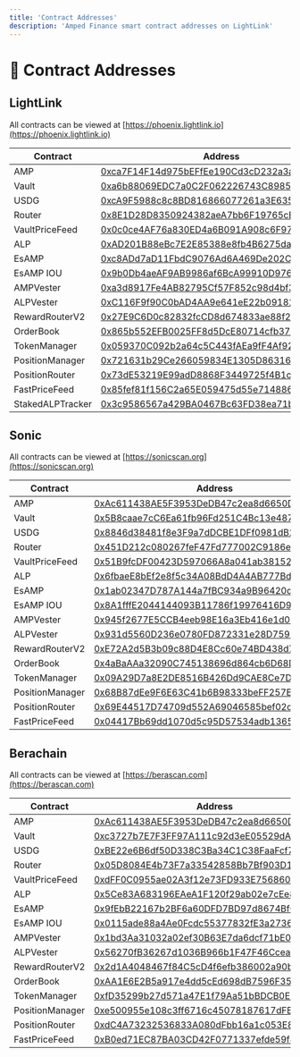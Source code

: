 ```yaml
---
title: 'Contract Addresses'
description: 'Amped Finance smart contract addresses on LightLink'
---
```


# 📄 Contract Addresses

## LightLink

All contracts can be viewed at [https://phoenix.lightlink.io](https://phoenix.lightlink.io)

| Contract | Address |
|----------|---------|
| AMP | [0xca7F14F14d975bEFfEe190Cd3cD232a3a988Ab9C](https://phoenix.lightlink.io/token/0xca7F14F14d975bEFfEe190Cd3cD232a3a988Ab9C) |
| Vault | [0xa6b88069EDC7a0C2F062226743C8985FF72bB2Eb](https://phoenix.lightlink.io/address/0xa6b88069EDC7a0C2F062226743C8985FF72bB2Eb) |
| USDG | [0xcA9F5988c8c8BD816866077261a3E63575e1F7d8](https://phoenix.lightlink.io/token/0xcA9F5988c8c8BD816866077261a3E63575e1F7d8) |
| Router | [0x8E1D28D8350924382aeA7bb6F19765cE4afDd933](https://phoenix.lightlink.io/address/0x8E1D28D8350924382aeA7bb6F19765cE4afDd933) |
| VaultPriceFeed | [0x0c0ce4AF76a830ED4a6B091A908c6F97Fd5a5Bb9](https://phoenix.lightlink.io/address/0x0c0ce4AF76a830ED4a6B091A908c6F97Fd5a5Bb9) |
| ALP | [0xAD201B88eBc7E2E85388e8fb4B6275da4525d5e5](https://phoenix.lightlink.io/token/0xAD201B88eBc7E2E85388e8fb4B6275da4525d5e5) |
| EsAMP | [0xc8ADd7aD11FbdC9076Ad6A469De202CB76eFF7B8](https://phoenix.lightlink.io/token/0xc8ADd7aD11FbdC9076Ad6A469De202CB76eFF7B8) |
| EsAMP IOU | [0x9b0Db4aeAF9AB9986af6BcA99910D976942ECA6C](https://phoenix.lightlink.io/token/0x9b0Db4aeAF9AB9986af6BcA99910D976942ECA6C) |
| AMPVester | [0xa3d8917Fe4AB82795Cf57F852c98d4bf3bE235cA](https://phoenix.lightlink.io/address/0xa3d8917Fe4AB82795Cf57F852c98d4bf3bE235cA) |
| ALPVester | [0xC116F9f90C0bAD4AA9e641eE22b091814280B42F](https://phoenix.lightlink.io/address/0xC116F9f90C0bAD4AA9e641eE22b091814280B42F) |
| RewardRouterV2 | [0x27E9C6D0c82832fcCD8d674833ae88f2eda056c1](https://phoenix.lightlink.io/address/0x27E9C6D0c82832fcCD8d674833ae88f2eda056c1) |
| OrderBook | [0x865b552EFB0025FF8d5DcE80714cfb37CA912a21](https://phoenix.lightlink.io/address/0x865b552EFB0025FF8d5DcE80714cfb37CA912a21) |
| TokenManager | [0x059370C092b2a64c5C443fAEa9fF4Af92145539F](https://phoenix.lightlink.io/address/0x059370C092b2a64c5C443fAEa9fF4Af92145539F) |
| PositionManager | [0x721631b29Ce266059834E1305D863163fA090C44](https://phoenix.lightlink.io/address/0x721631b29Ce266059834E1305D863163fA090C44) |
| PositionRouter | [0x73dE53219E99adD8868F3449725f4B1cecb047c1](https://phoenix.lightlink.io/address/0x73dE53219E99adD8868F3449725f4B1cecb047c1) |
| FastPriceFeed | [0x85fef81f156C2a65E059475d55e7148866ef0247](https://phoenix.lightlink.io/address/0x85fef81f156C2a65E059475d55e7148866ef0247) |
| StakedALPTracker | [0x3c9586567a429BA0467Bc63FD38ea71bB6B912E0](https://phoenix.lightlink.io/address/0x3c9586567a429BA0467Bc63FD38ea71bB6B912E0) |

## Sonic

All contracts can be viewed at [https://sonicscan.org](https://sonicscan.org)

| Contract | Address |
|----------|---------|
| AMP | [0xAc611438AE5F3953DeDB47c2ea8d6650D601C1B4](https://sonicscan.org/token/0xAc611438AE5F3953DeDB47c2ea8d6650D601C1B4) |
| Vault | [0x5B8caae7cC6Ea61fb96Fd251C4Bc13e48749C7Da](https://sonicscan.org/address/0x5B8caae7cC6Ea61fb96Fd251C4Bc13e48749C7Da) |
| USDG | [0x8846d38481f8e3F9a7dDCBE1DFf0981dB2bC04A3](https://sonicscan.org/token/0x8846d38481f8e3F9a7dDCBE1DFf0981dB2bC04A3) |
| Router | [0x451D212c080267feF47Fd777002C9186e61C5a2C](https://sonicscan.org/address/0x451D212c080267feF47Fd777002C9186e61C5a2C) |
| VaultPriceFeed | [0x51B9fcDF00423D597066A8a041ab38152a74Fe96](https://sonicscan.org/address/0x51B9fcDF00423D597066A8a041ab38152a74Fe96) |
| ALP | [0x6fbaeE8bEf2e8f5c34A08BdD4A4AB777Bd3f6764](https://sonicscan.org/token/0x6fbaeE8bEf2e8f5c34A08BdD4A4AB777Bd3f6764) |
| EsAMP | [0x1ab02347D787A144a7fBC934a9B96420d46e9eD8](https://sonicscan.org/token/0x1ab02347D787A144a7fBC934a9B96420d46e9eD8) |
| EsAMP IOU | [0x8A1fffE2044144093B11786f19976416D94Ed895](https://sonicscan.org/token/0x8A1fffE2044144093B11786f19976416D94Ed895) |
| AMPVester | [0x945f2677E5CCB4eeb98E16a3Eb416e1d0dcc0610](https://sonicscan.org/address/0x945f2677E5CCB4eeb98E16a3Eb416e1d0dcc0610) |
| ALPVester | [0x931d5560D236e0780FD872331e28D7598E0DeDcc](https://sonicscan.org/address/0x931d5560D236e0780FD872331e28D7598E0DeDcc) |
| RewardRouterV2 | [0xE72A2d5B3b09c88D4E8Cc60e74BD438d7168e80F](https://sonicscan.org/address/0xE72A2d5B3b09c88D4E8Cc60e74BD438d7168e80F) |
| OrderBook | [0x4aBaAAa32090C745138696d864cb6D68Df644689](https://sonicscan.org/address/0x4aBaAAa32090C745138696d864cb6D68Df644689) |
| TokenManager | [0x09A29D7a8E2DE8516B426Dd9CAE8Ce7D9cf59e25](https://sonicscan.org/address/0x09A29D7a8E2DE8516B426Dd9CAE8Ce7D9cf59e25) |
| PositionManager | [0x68B87dEe9F6E63C41b6B98333beFF257E21C02c4](https://sonicscan.org/address/0x68B87dEe9F6E63C41b6B98333beFF257E21C02c4) |
| PositionRouter | [0x69E44517D74709d552A69046585bef02d8c34D5B](https://sonicscan.org/address/0x69E44517D74709d552A69046585bef02d8c34D5B) |
| FastPriceFeed | [0x04417Bb69dd1070d5c95D57534adb1365c32f756](https://sonicscan.org/address/0x04417Bb69dd1070d5c95D57534adb1365c32f756) |

## Berachain

All contracts can be viewed at [https://berascan.com](https://berascan.com)

| Contract | Address |
|----------|---------|
| AMP | [0xAc611438AE5F3953DeDB47c2ea8d6650D601C1B4](https://berascan.com/address/0xAc611438AE5F3953DeDB47c2ea8d6650D601C1B4) |
| Vault | [0xc3727b7E7F3FF97A111c92d3eE05529dA7BD2f48](https://berascan.com/address/0xc3727b7E7F3FF97A111c92d3eE05529dA7BD2f48) |
| USDG | [0xBE22e6B6df50D338C3Ba34C1C38FaaFcf78D535F](https://berascan.com/token/0xBE22e6B6df50D338C3Ba34C1C38FaaFcf78D535F) |
| Router | [0x05D8084E4b73F7a33542858Bb7Bf903D10e1286E](https://berascan.com/address/0x05D8084E4b73F7a33542858Bb7Bf903D10e1286E) |
| VaultPriceFeed | [0xdFF0C0955ae02A3f12e73FD933E756860b430Dfc](https://berascan.com/address/0xdFF0C0955ae02A3f12e73FD933E756860b430Dfc) |
| ALP | [0x5Ce83A683196EAeA1F120f29ab02e7cEe8ffC8Bd](https://berascan.com/token/0x5Ce83A683196EAeA1F120f29ab02e7cEe8ffC8Bd) |
| EsAMP | [0x9fEbB22167b2BF6a60DFD7BD97d8674BfC917297](https://berascan.com/token/0x9fEbB22167b2BF6a60DFD7BD97d8674BfC917297) |
| EsAMP IOU | [0x0115ade88a4Ae0Fcdc55377832fE3a2736299FD5](https://berascan.com/token/0x0115ade88a4Ae0Fcdc55377832fE3a2736299FD5) |
| AMPVester | [0x1bd3Aa31032a02ef30B63E7da6dcf71bE034c29e](https://berascan.com/address/0x1bd3Aa31032a02ef30B63E7da6dcf71bE034c29e) |
| ALPVester | [0x56270fB36267d1036B966b1F47F46Ccea1C73a79](https://berascan.com/address/0x56270fB36267d1036B966b1F47F46Ccea1C73a79) |
| RewardRouterV2 | [0x2d1A4048467f84C5cD4f6efb386002a90ba50935](https://berascan.com/address/0x2d1A4048467f84C5cD4f6efb386002a90ba50935) |
| OrderBook | [0xAA1E6E2B5a917e4dd5cEd698dB7596F352c95207](https://berascan.com/address/0xAA1E6E2B5a917e4dd5cEd698dB7596F352c95207) |
| TokenManager | [0xfD35299b27d571a47E1f79Aa51bBDCB0E07609Ee](https://berascan.com/address/0xfD35299b27d571a47E1f79Aa51bBDCB0E07609Ee) |
| PositionManager | [0xe500955e108c3ff6716c45078187617dFB19619E](https://berascan.com/address/0xe500955e108c3ff6716c45078187617dFB19619E) |
| PositionRouter | [0xdC4A73232536833A080dFbb16a1c053E8F733c85](https://berascan.com/address/0xdC4A73232536833A080dFbb16a1c053E8F733c85) |
| FastPriceFeed | [0xB0ed71EC87BA03CD42F0771337efde59f4F7391C](https://berascan.com/address/0xB0ed71EC87BA03CD42F0771337efde59f4F7391C) |